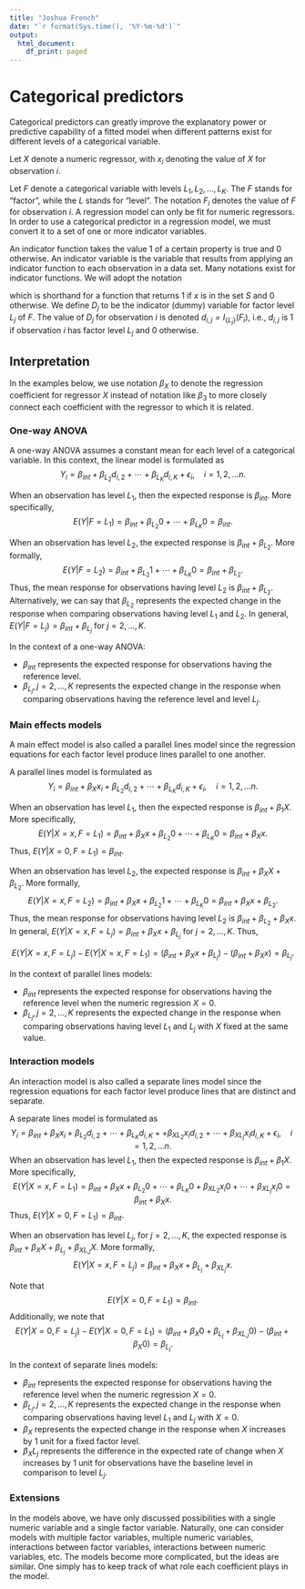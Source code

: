 ```yaml
---
title: "Joshua French"
date: "`r format(Sys.time(), '%Y-%m-%d')`"
output:
  html_document:
    df_print: paged
---
```


# Categorical predictors

Categorical  predictors can greatly improve the explanatory power or predictive capability of a fitted model when different patterns exist for different levels of a categorical variable.

Let $X$ denote a numeric regressor, with $x_i$ denoting the value of $X$ for observation $i$.

Let $F$ denote a categorical variable with levels $L_1, L_2, \ldots, L_K$. The $F$ stands for "factor", while the $L$ stands for "level". The notation $F_i$ denotes the value of $F$ for observation $i$. A regression model can only be fit for numeric regressors. In order to use a categorical predictor in a regression model, we must convert it to a set of one or more indicator variables. 


An indicator function takes the value 1 of a certain property is true and 0 otherwise. An indicator variable is the variable that results from applying an indicator function to each observation in a data set. Many notations exist for indicator functions. We will adopt the notation 

\begin{equation*}
I_S(x) = \begin{cases}
1 & \textrm{if}\;x \in S\\
0 & \textrm{if}\; \notin S
\end{cases},
\end{equation*}

which is shorthand for a function that returns 1 if $x$ is in the set $S$ and 0 otherwise. We define $D_j$ to be the indicator (dummy) variable for factor level $L_j$ of $F$. The value of $D_j$ for observation $i$ is denoted $d_{i,j} = I_{\{L_j\}}(F_i)$, i.e., $d_{i,j}$ is 1 if observation $i$ has factor level $L_j$ and 0 otherwise.

## Interpretation

In the examples below, we use notation $\beta_X$ to denote the regression coefficient for regressor $X$ instead of notation like $\beta_3$ to more closely connect each coefficient with the regressor to which it is related.

### One-way ANOVA

A one-way ANOVA assumes a constant mean for each level of a categorical variable. In this context, the linear model is formulated as
$$ Y_i = \beta_{int} + \beta_{L_2} d_{i,2} + \cdots + \beta_{L_K} d_{i,K} + \epsilon_i,\quad i=1,2,\ldots n.$$

When an observation has level $L_1$, then the expected response is $\beta_{int}$. More specifically, $$E(Y|F=L_1) = \beta_{int} + \beta_{L_2} 0 + \cdots + \beta_{L_K} 0 = \beta_{int}.$$

When an observation has level $L_2$, the expected response is $\beta_{int} + \beta_{L_2}$. More formally, 
$$E(Y|F=L_2) = \beta_{int} + \beta_{L_2} 1 + \cdots + \beta_{L_K} 0 = \beta_{int} + \beta_{L_2}.$$ Thus, the mean response for observations having level $L_2$ is $\beta_{int} + \beta_{L_2}$. Alternatively, we can say that $\beta_{L_2}$ represents the expected change in the response when comparing observations having level $L_1$ and $L_2$. In general, $E(Y|F=L_j) = \beta_{int} + \beta_{L_j}$ for $j=2,\ldots,K$.

In the context of a one-way ANOVA:

* $\beta_{int}$ represents the expected response for observations having the reference level.
* $\beta_{L_j}, j=2,\ldots,K$ represents the expected change in the response when comparing observations having the reference level and level $L_j$. 

### Main effects models

A main effect model is also called a parallel lines model since the regression equations for each factor level produce lines parallel to one another.

A parallel lines model is formulated as
$$ Y_i = \beta_{int} + \beta_{X} x_i + \beta_{L_2} d_{i,2} + \cdots + \beta_{L_K} d_{i,K} + \epsilon_i,\quad i=1,2,\ldots n.$$

When an observation has level $L_1$, then the expected response is $\beta_{int} + \beta_1 X$. More specifically, $$E(Y|X = x, F=L_1) = \beta_{int} + \beta_X x + \beta_{L_2} 0 + \cdots + \beta_{L_K} 0 = \beta_{int} + \beta_X x.$$ Thus, $E(Y|X = 0, F=L_1) = \beta_{int}.$

When an observation has level $L_2$, the expected response is $\beta_{int} + \beta_{X} X + \beta_{L_2}$. More formally, 
$$E(Y|X = x, F=L_2) = \beta_{int} + \beta_X x + \beta_{L_2} 1 + \cdots + \beta_{L_K} 0 = \beta_{int} + \beta_X x + \beta_{L_2}.$$ Thus, the mean response for observations having level $L_2$ is $\beta_{int} + \beta_{L_2} + \beta_{X} x$. In general, $E(Y|X = x, F=L_j) = \beta_{int} + \beta_X x + \beta_{L_j}$ for $j = 2,\ldots,K$. Thus,

$$E(Y|X=x, F=L_j) - E(Y|X=x, F=L_1) = (\beta_{int} + \beta_X x + \beta_{L_j}) - (\beta_{int} + \beta_X x) = \beta_{L_j}.$$

In the context of parallel lines models:

* $\beta_{int}$ represents the expected response for observations having the reference level when the numeric regression $X = 0$.
* $\beta_{L_j}, j=2,\ldots,K$ represents the expected change in the response when comparing observations having level $L_1$ and $L_j$ with $X$ fixed at the same value. 

### Interaction models 

An interaction model is also called a separate lines model since the regression equations for each factor level produce lines that are distinct and separate.

A separate lines model is formulated as
$$ Y_i = \beta_{int} + \beta_{X} x_i + \beta_{L_2} d_{i,2} + \cdots + \beta_{L_K} d_{i,K} + + \beta_{X L_2} x_i d_{i,2} + \cdots +  \beta_{X L_j} x_i d_{i,K} + \epsilon_i,\quad i=1,2,\ldots n.$$
When an observation has level $L_1$, then the expected response is $\beta_{int} + \beta_1 X$. More specifically, $$E(Y|X = x, F=L_1) = \beta_{int} + \beta_X x + \beta_{L_2} 0 + \cdots + \beta_{L_K} 0  + \beta_{X L_2} x_i 0 + \cdots +  \beta_{X L_j} x_i 0 = \beta_{int} + \beta_X x.$$ Thus, $E(Y|X = 0, F=L_1) = \beta_{int}.$

When an observation has level $L_j$, for $j=2,\ldots,K$, the expected response is $\beta_{int} + \beta_{X} X + \beta_{L_j} + \beta_{X L_J} X.$ More formally, 
$$E(Y|X = x, F=L_j) = \beta_{int} + \beta_X x + \beta_{L_j} + \beta_{X L_j} x.$$


Note that $$E(Y|X=0, F=L_1) = \beta_{int}.$$ 
Additionally, we note that $$E(Y|X=0, F=L_j) - E(Y|X=0, F=L_1) = (\beta_{int} + \beta_X 0 + \beta_{L_j} + \beta_{X L_J} 0) - (\beta_{int} + \beta_X 0) = \beta_{L_j}.$$

In the context of separate lines models:

* $\beta_{int}$ represents the expected response for observations having the reference level when the numeric regression $X = 0$.
* $\beta_{L_j}, j=2,\ldots,K$ represents the expected change in the response when comparing observations having level $L_1$ and $L_j$ with $X=0$.
* $\beta_X$ represents the expected change in the response when $X$ increases by 1 unit for a fixed factor level.
* $\beta_X L_j$ represents the difference in the expected rate of change when $X$ increases by 1 unit for observations have the baseline level in comparison to level $L_j$.

### Extensions

In the models above, we have only discussed possibilities with a single numeric variable and a single factor variable. Naturally, one can consider models with multiple factor variables, multiple numeric variables, interactions between factor variables, interactions between numeric variables, etc. The models become more complicated, but the ideas are similar. One simply has to keep track of what role each coefficient plays in the model.


<!-- We could fit other ANCOVA models, such as the common intercept model, but the parallel lines and separate lines models are the most common. -->

<!-- You can add additional interactions, squared and cubic explanatory variables to the model, etc. -->
